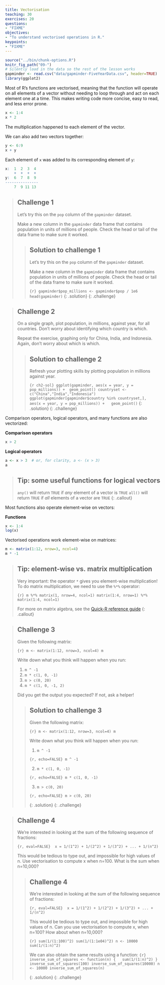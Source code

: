 ```yaml
---
title: Vectorisation
teaching: 30
exercises: 20
questions:
- "FIXME"
objectives:
- "To understand vectorised operations in R."
keypoints:
- "FIXME"
---
```


```r
source("../bin/chunk-options.R")
knitr_fig_path("09-")
# Silently load in the data so the rest of the lesson works
gapminder <- read.csv("data/gapminder-FiveYearData.csv", header=TRUE)
library(ggplot2)
```

Most of R's functions are vectorised, meaning that the function will
operate on all elements of a vector without needing to loop through
and act on each element one at a time. This makes writing code more
concise, easy to read, and less error prone.


```r
x <- 1:4
x * 2
```

The multiplication happened to each element of the vector.

We can also add two vectors together:

```r
y <- 6:9
x + y
```

Each element of `x` was added to its corresponding element of `y`:

```r
x:  1  2  3  4
    +  +  +  +
y:  6  7  8  9
---------------
    7  9 11 13
```


> ## Challenge 1
>
> Let's try this on the `pop` column of the `gapminder` dataset.
>
> Make a new column in the `gapminder` data frame that
> contains population in units of millions of people.
> Check the head or tail of the data frame to make sure
> it worked.
>
> > ## Solution to challenge 1
> >
> > Let's try this on the `pop` column of the `gapminder` dataset.
> >
> > Make a new column in the `gapminder` data frame that
> > contains population in units of millions of people.
> > Check the head or tail of the data frame to make sure
> > it worked.
> >
> > ```{r}
> > gapminder$pop_millions <- gapminder$pop / 1e6
> > head(gapminder)
> > ```
> {: .solution}
{: .challenge}


> ## Challenge 2
>
> On a single graph, plot population, in
> millions, against year, for all countries. Don't worry about
>identifying which country is which.
>
> Repeat the exercise, graphing only for China, India, and
>Indonesia. Again, don't worry about which is which.
>
> > ## Solution to challenge 2
> >
> > Refresh your plotting skills by plotting population in millions against year.
> >
> > ```{r ch2-sol}
> > ggplot(gapminder, aes(x = year, y = pop_millions)) +
> >  geom_point()
> > countryset <- c("China","India","Indonesia")
> > ggplot(gapminder[gapminder$country %in% countryset,],
> >        aes(x = year, y = pop_millions)) +
> >   geom_point()
> > ```
> {: .solution}
{: .challenge}


Comparison operators, logical operators, and many functions are also
vectorized:


**Comparison operators**

```r
x > 2
```

**Logical operators**
```r
a <- x > 3  # or, for clarity, a <- (x > 3)
a
```

> ## Tip: some useful functions for logical vectors
>
> `any()` will return `TRUE` if *any* element of a vector is `TRUE`
> `all()` will return `TRUE` if *all* elements of a vector are `TRUE`
{: .callout}

Most functions also operate element-wise on vectors:

**Functions**
```r
x <- 1:4
log(x)
```

Vectorised operations work element-wise on matrices:

```r
m <- matrix(1:12, nrow=3, ncol=4)
m * -1
```


> ## Tip: element-wise vs. matrix multiplication
>
> Very important: the operator `*` gives you element-wise multiplication!
> To do matrix multiplication, we need to use the `%*%` operator:
>
> ```{r}
> m %*% matrix(1, nrow=4, ncol=1)
> matrix(1:4, nrow=1) %*% matrix(1:4, ncol=1)
> ```
>
> For more on matrix algebra, see the [Quick-R reference
> guide](http://www.statmethods.net/advstats/matrix.html)
{: .callout}


> ## Challenge 3
>
> Given the following matrix:
>
> ```{r}
> m <- matrix(1:12, nrow=3, ncol=4)
> m
> ```
>
> Write down what you think will happen when you run:
>
> 1. `m ^ -1`
> 2. `m * c(1, 0, -1)`
> 3. `m > c(0, 20)`
> 4. `m * c(1, 0, -1, 2)`
>
> Did you get the output you expected? If not, ask a helper!
>
> > ## Solution to challenge 3
> >
> > Given the following matrix:
> >
> > ```{r}
> > m <- matrix(1:12, nrow=3, ncol=4)
> > m
> > ```
> >
> >
> > Write down what you think will happen when you run:
> >
> > 1. `m ^ -1`
> >
> > ```{r, echo=FALSE}
> > m ^ -1
> > ```
> >
> > 2. `m * c(1, 0, -1)`
> >
> > ```{r, echo=FALSE}
> > m * c(1, 0, -1)
> > ```
> >
> > 3. `m > c(0, 20)`
> >
> > ```{r, echo=FALSE}
> > m > c(0, 20)
> > ```
> >
> {: .solution}
{: .challenge}


> ## Challenge 4
>
> We're interested in looking at the sum of the
> following sequence of fractions:
>
> ```{r, eval=FALSE}
>  x = 1/(1^2) + 1/(2^2) + 1/(3^2) + ... + 1/(n^2)
> ```
>
> This would be tedious to type out, and impossible for high values of
> n.  Use vectorisation to compute x when n=100. What is the sum when
> n=10,000?
>
> > ##  Challenge 4
> >
> > We're interested in looking at the sum of the
> > following sequence of fractions:
> >
> > ```{r, eval=FALSE}
> >  x = 1/(1^2) + 1/(2^2) + 1/(3^2) + ... + 1/(n^2)
> > ```
> >
> > This would be tedious to type out, and impossible for
> > high values of n.
> > Can you use vectorisation to compute x, when n=100?
> > How about when n=10,000?
> >
> > ```{r}
> > sum(1/(1:100)^2)
> > sum(1/(1:1e04)^2)
> > n <- 10000
> > sum(1/(1:n)^2)
> > ```
> >
> > We can also obtain the same results using a function:
> > ```{r}
> > inverse_sum_of_squares <- function(n) {
> >   sum(1/(1:n)^2)
> > }
> > inverse_sum_of_squares(100)
> > inverse_sum_of_squares(10000)
> > n <- 10000
> > inverse_sum_of_squares(n)
> > ```
> >
> {: .solution}
{: .challenge}
